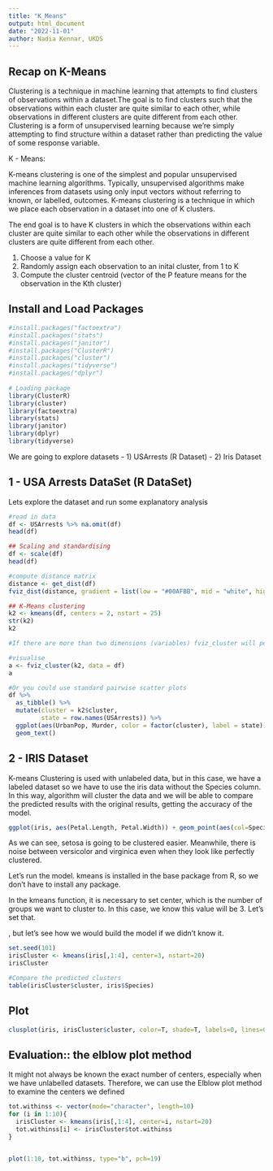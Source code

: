 ```yaml
---
title: "K_Means"
output: html_document
date: "2022-11-01"
author: Nadia Kennar, UKDS
---
```


## Recap on K-Means 

Clustering is a technique in machine learning that attempts to find clusters of observations within a dataset.The goal is to find clusters such that the observations within each cluster are quite similar to each other, while observations in different clusters are quite different from each other.
Clustering is a form of unsupervised learning because we’re simply attempting to find structure within a dataset rather than predicting the value of some response variable.

K - Means: 

K-means clustering is one of the simplest and popular unsupervised machine learning algorithms.
Typically, unsupervised algorithms make inferences from datasets using only input vectors without referring to known, or labelled, outcomes. K-means clustering is a technique in which we place each observation in a dataset into one of K clusters.

The end goal is to have K clusters in which the observations within each cluster are quite similar to each other while the observations in different clusters are quite different from each other.

1. Choose a value for K
2. Randomly assign each observation to an inital cluster, from 1 to K
3. Compute the cluster centroid (vector of the P feature means for the observation in the Kth cluster)



## Install and Load Packages

```r

#install.packages("factoextra")
#install.packages("stats")
#install.packages("janitor")
#install.packages("ClusterR")
#install.packages("cluster")
#install.packages("tidyverse")
#install.packages("dplyr")
  
# Loading package
library(ClusterR)
library(cluster)
library(factoextra)
library(stats)
library(janitor)
library(dplyr)
library(tidyverse)  

```



We are going to explore datasets
- 1) USArrests (R Dataset)
- 2) Iris Dataset


## 1 - USA Arrests DataSet (R DataSet)

Lets explore the dataset and run some explanatory analysis 

```r
#read in data 
df <- USArrests %>% na.omit(df)
head(df)

## Scaling and standardising 
df <- scale(df)
head(df)

#compute distance matrix
distance <- get_dist(df)
fviz_dist(distance, gradient = list(low = "#00AFBB", mid = "white", high = "#FC4E07"))
```




```r
## K-Means clustering 
k2 <- kmeans(df, centers = 2, nstart = 25)
str(k2)
k2

#If there are more than two dimensions (variables) fviz_cluster will perform principal component analysis (PCA) and plot the data points according to the first two principal components that explain the majority of the variance.

#visualise 
a <- fviz_cluster(k2, data = df)
a

#Or you could use standard pairwise scatter plots 
df %>%
  as_tibble() %>%
  mutate(cluster = k2$cluster,
         state = row.names(USArrests)) %>%
  ggplot(aes(UrbanPop, Murder, color = factor(cluster), label = state)) +
  geom_text()
```







## 2 - IRIS Dataset 

K-means Clustering is used with unlabeled data, but in this case, we have a labeled dataset so we have to use the iris data without the Species column. In this way, algorithm will cluster the data and we will be able to compare the predicted results with the original results, getting the accuracy of the model.


```r
ggplot(iris, aes(Petal.Length, Petal.Width)) + geom_point(aes(col=Species), size=4)

```



As we can see, setosa is going to be clustered easier. Meanwhile, there is noise between versicolor and virginica even when they look like perfectly clustered.

Let’s run the model. kmeans is installed in the base package from R, so we don’t have to install any package.

In the kmeans function, it is necessary to set center, which is the number of groups we want to cluster to. In this case, we know this value will be 3. Let’s set that.

, but let’s see how we would build the model if we didn’t know it.


```r
set.seed(101)
irisCluster <- kmeans(iris[,1:4], center=3, nstart=20)
irisCluster

#Compare the predicted clusters 
table(irisCluster$cluster, iris$Species)

```


## Plot 

```r
clusplot(iris, irisCluster$cluster, color=T, shade=T, labels=0, lines=0)
```


## Evaluation:: the elblow plot method 

It might not always be known the exact number of centers, especially when we have unlabelled datasets. Therefore, we can use the Elblow plot method to examine the centers we defined 


```r
tot.withinss <- vector(mode="character", length=10)
for (i in 1:10){
  irisCluster <- kmeans(iris[,1:4], center=i, nstart=20)
  tot.withinss[i] <- irisCluster$tot.withinss
}


plot(1:10, tot.withinss, type="b", pch=19)

```













